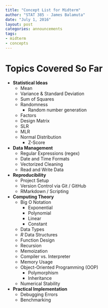 ```yaml
---
title: "Concept List for Midterm"
author: "STAT 385 - James Balamuta"
date: "July 1, 2016"
layout: post
categories: announcements
tags: 
- midterm
- concepts
---
```


# Topics Covered So Far

- **Statistical Ideas**
    - Mean
    - Variance & Standard Deviation
    - Sum of Squares
    - Randomness
        - Random number generation
    - Factors
    - Design Matrix
    - SLR
    - MLR
    - Normal Distribution   
        - Z-Score
        
- **Data Management**
    - Regular Expressions (regex)
    - Date and Time Formats
    - Vectorized Cleaning
    - Read and Write Data
    
- **Reproducibility**
    - Project Setup
    - Version Control via Git / GitHub
    - RMarkdown / Scripting
    
- **Computing Theory**
    - Big O Notation
        - Exponential
        - Polynomial
        - Linear
        - Constant 
    - Data Types
    - *R* Data Structures
    - Function Design
    - Recursion
    - Memoization
    - Compiler vs. Interpreter
    - Memory Usage
    - Object-Oriented Programming (OOP)
        - Polymorphism
        - Inheritance
    - Numerical Stability
    
- **Practical Implementation**
    - Debugging Errors
    - Benchmarking
